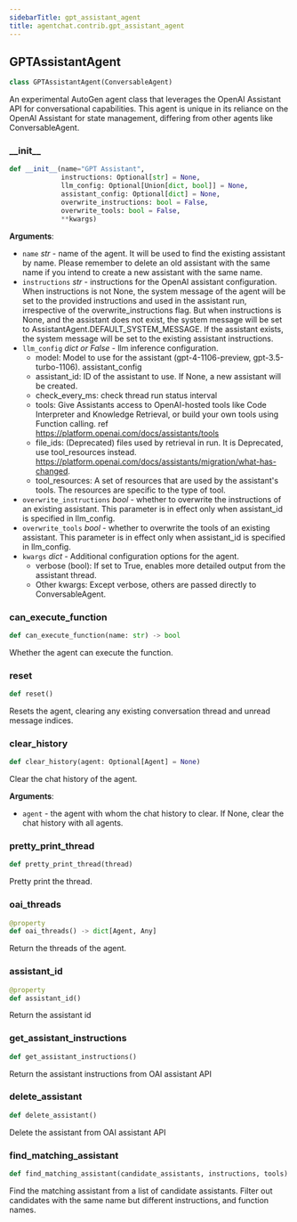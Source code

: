 ```yaml
---
sidebarTitle: gpt_assistant_agent
title: agentchat.contrib.gpt_assistant_agent
---
```


## GPTAssistantAgent

```python
class GPTAssistantAgent(ConversableAgent)
```

An experimental AutoGen agent class that leverages the OpenAI Assistant API for conversational capabilities.
This agent is unique in its reliance on the OpenAI Assistant for state management, differing from other agents like ConversableAgent.

### \_\_init\_\_

```python
def __init__(name="GPT Assistant",
             instructions: Optional[str] = None,
             llm_config: Optional[Union[dict, bool]] = None,
             assistant_config: Optional[dict] = None,
             overwrite_instructions: bool = False,
             overwrite_tools: bool = False,
             **kwargs)
```

**Arguments**:

- `name` _str_ - name of the agent. It will be used to find the existing assistant by name. Please remember to delete an old assistant with the same name if you intend to create a new assistant with the same name.
- `instructions` _str_ - instructions for the OpenAI assistant configuration.
  When instructions is not None, the system message of the agent will be
  set to the provided instructions and used in the assistant run, irrespective
  of the overwrite_instructions flag. But when instructions is None,
  and the assistant does not exist, the system message will be set to
  AssistantAgent.DEFAULT_SYSTEM_MESSAGE. If the assistant exists, the
  system message will be set to the existing assistant instructions.
- `llm_config` _dict or False_ - llm inference configuration.
  - model: Model to use for the assistant (gpt-4-1106-preview, gpt-3.5-turbo-1106).
  assistant_config
  - assistant_id: ID of the assistant to use. If None, a new assistant will be created.
  - check_every_ms: check thread run status interval
  - tools: Give Assistants access to OpenAI-hosted tools like Code Interpreter and Knowledge Retrieval,
  or build your own tools using Function calling. ref https://platform.openai.com/docs/assistants/tools
  - file_ids: (Deprecated) files used by retrieval in run. It is Deprecated, use tool_resources instead. https://platform.openai.com/docs/assistants/migration/what-has-changed.
  - tool_resources: A set of resources that are used by the assistant's tools. The resources are specific to the type of tool.
- `overwrite_instructions` _bool_ - whether to overwrite the instructions of an existing assistant. This parameter is in effect only when assistant_id is specified in llm_config.
- `overwrite_tools` _bool_ - whether to overwrite the tools of an existing assistant. This parameter is in effect only when assistant_id is specified in llm_config.
- `kwargs` _dict_ - Additional configuration options for the agent.
  - verbose (bool): If set to True, enables more detailed output from the assistant thread.
  - Other kwargs: Except verbose, others are passed directly to ConversableAgent.

### can\_execute\_function

```python
def can_execute_function(name: str) -> bool
```

Whether the agent can execute the function.

### reset

```python
def reset()
```

Resets the agent, clearing any existing conversation thread and unread message indices.

### clear\_history

```python
def clear_history(agent: Optional[Agent] = None)
```

Clear the chat history of the agent.

**Arguments**:

- `agent` - the agent with whom the chat history to clear. If None, clear the chat history with all agents.

### pretty\_print\_thread

```python
def pretty_print_thread(thread)
```

Pretty print the thread.

### oai\_threads

```python
@property
def oai_threads() -> dict[Agent, Any]
```

Return the threads of the agent.

### assistant\_id

```python
@property
def assistant_id()
```

Return the assistant id

### get\_assistant\_instructions

```python
def get_assistant_instructions()
```

Return the assistant instructions from OAI assistant API

### delete\_assistant

```python
def delete_assistant()
```

Delete the assistant from OAI assistant API

### find\_matching\_assistant

```python
def find_matching_assistant(candidate_assistants, instructions, tools)
```

Find the matching assistant from a list of candidate assistants.
Filter out candidates with the same name but different instructions, and function names.


